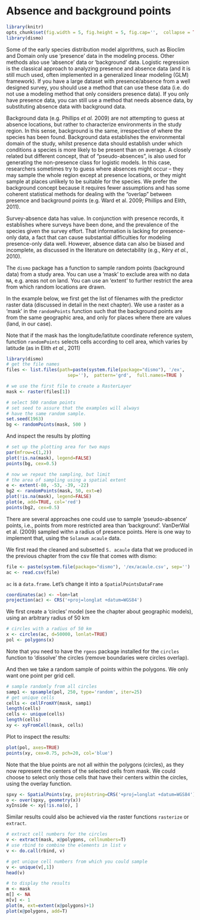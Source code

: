 # Absence and background points

```r
library(knitr)
opts_chunk$set(fig.width = 5, fig.height = 5, fig.cap='',  collapse = TRUE)
library(dismo)
```


Some of the early species distribution model algorithms, such as Bioclim and Domain only use 'presence' data in the modeling process. Other methods also use 'absence' data or 'background' data. Logistic regression is the classical approach to analyzing presence and absence data (and it is still much used, often implemented in a generalized linear modeling (GLM) framework). If you have a large dataset with presence/absence from a well designed survey, you should use a method that can use these data (i.e. do not use a modeling method that only considers presence data). If you only have presence data, you can still use a method that needs absence data, by substituting absence data with background data. 

Background data (e.g. Phillips *et al.* 2009) are not attempting to guess at absence locations, but rather to characterize environments in the study region. In this sense, background is the same, irrespective of where the species has been found. Background data establishes the environmental domain of the study, whilst presence data should establish under which conditions a species is more likely to be present than on average. A closely related but different concept, that of "pseudo-absences", is also used for generating the non-presence class for logistic models. In this case, researchers sometimes try to guess where absences might occur – they may sample the whole region except at presence locations, or they might sample at places unlikely to be suitable for the species. We prefer the background concept because it requires fewer assumptions and has some coherent statistical methods for dealing with the "overlap" between presence and background points (e.g. Ward et al. 2009; Phillips and Elith, 2011). 

Survey-absence data has value. In conjunction with presence records, it establishes where surveys have been done, and the prevalence of the species given the survey effort. That information is lacking for presence-only data, a fact that can cause substantial difficulties for modeling presence-only data well.  However, absence data can also be biased and incomplete, as discussed in the literature on detectability (e.g., Kéry *et al.*, 2010).  

The `dismo` package has a function to sample random points (background data) from a study area. You can use a 'mask' to exclude area with no data `NA`, e.g. areas not on land. You can use an 'extent' to further restrict the area from which random locations are drawn.  

In the example below, we first get the list of filenames with the predictor raster data (discussed in detail in the next chapter). We use a raster as a 'mask' in the `randomPoints` function such that the background points are from the same geographic area, and only for places where there are values (land, in our case). 

Note that if the mask has the longitude/latitute coordinate reference system, function `randomPoints` selects cells according to cell area, which varies by latitude (as in Elith *et al.*, 2011)

```r
library(dismo)
# get the file names 
files <- list.files(path=paste(system.file(package="dismo"), '/ex', 
                       sep=''),  pattern='grd',  full.names=TRUE )

# we use the first file to create a RasterLayer
mask <- raster(files[1])

# select 500 random points
# set seed to assure that the examples will always
# have the same random sample.
set.seed(1963)
bg <- randomPoints(mask, 500 )
```

And inspect the results by plotting
```r
# set up the plotting area for two maps
par(mfrow=c(1,2))
plot(!is.na(mask), legend=FALSE)
points(bg, cex=0.5)

# now we repeat the sampling, but limit 
# the area of sampling using a spatial extent
e <- extent(-80, -53, -39, -22)
bg2 <- randomPoints(mask, 50, ext=e)
plot(!is.na(mask), legend=FALSE)
plot(e, add=TRUE, col='red')
points(bg2, cex=0.5)
```


There are several approaches one could use to sample 'pseudo-absence' points, i.e., points from more restricted area than 'background'. VanDerWal et al. (2009) sampled withn a radius of presence points. Here is one way to implement that, using the `Solanum acaule` data.

We first read the cleaned and subsetted `S. acaule` data that we produced in the previous chapter from the csv file that comes with dismo:
```r
file <- paste(system.file(package="dismo"), '/ex/acaule.csv', sep='')
ac <- read.csv(file)
```

`ac` is a `data.frame`. Let's change it into a `SpatialPointsDataFrame`

```r
coordinates(ac) <- ~lon+lat
projection(ac) <- CRS('+proj=longlat +datum=WGS84')
```

We first create a 'circles' model (see the chapter about geographic models), using an arbitrary radius of 50 km
```r
# circles with a radius of 50 km
x <- circles(ac, d=50000, lonlat=TRUE)
pol <- polygons(x)
```

Note that you need to have the `rgeos` package installed for the `circles` function to 'dissolve' the circles (remove boundaries were circles overlap). 

And then we take a random sample of points within the polygons. We only want one point per grid cell.

```r
# sample randomly from all circles
samp1 <- spsample(pol, 250, type='random', iter=25)
# get unique cells
cells <- cellFromXY(mask, samp1)
length(cells)
cells <- unique(cells)
length(cells)
xy <- xyFromCell(mask, cells)
```


Plot to inspect the results:

```r
plot(pol, axes=TRUE)
points(xy, cex=0.75, pch=20, col='blue')
```

Note that the blue points are not all within the polygons (circles), as they now represent the centers of the selected cells from mask. We could choose to select only those cells that have their centers within the circles, using the overlay function.

```r
spxy <- SpatialPoints(xy, proj4string=CRS('+proj=longlat +datum=WGS84'))
o <- over(spxy, geometry(x))
xyInside <- xy[!is.na(o), ]
```

Similar results could also be achieved via the raster functions `rasterize` or `extract`.

```r
# extract cell numbers for the circles
v <- extract(mask, x@polygons, cellnumbers=T)
# use rbind to combine the elements in list v
v <- do.call(rbind, v)

# get unique cell numbers from which you could sample
v <- unique(v[,1])
head(v)

# to display the results
m <- mask
m[] <- NA
m[v] <- 1
plot(m, ext=extent(x@polygons)+1)
plot(x@polygons, add=T)
```

